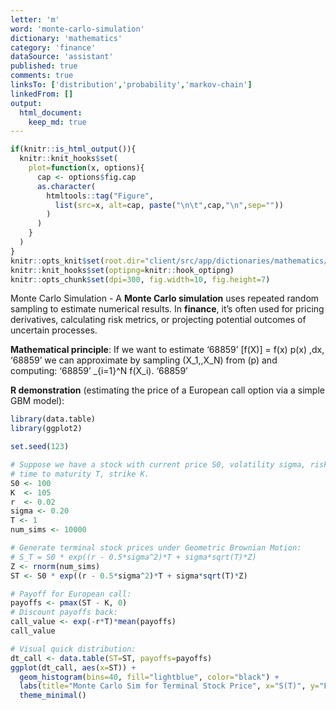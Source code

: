 ```yaml
---
letter: 'm'
word: 'monte-carlo-simulation'
dictionary: 'mathematics'
category: 'finance'
dataSource: 'assistant'
published: true
comments: true
linksTo: ['distribution','probability','markov-chain']
linkedFrom: []
output:
  html_document:
    keep_md: true
---
```


```r
if(knitr::is_html_output()){
  knitr::knit_hooks$set(
    plot=function(x, options){
      cap <- options$fig.cap
      as.character(
        htmltools::tag("Figure",
          list(src=x, alt=cap, paste("\n\t",cap,"\n",sep=""))
        )
      )
    }
  )
}
knitr::opts_knit$set(root.dir="client/src/app/dictionaries/mathematics/definitions")
knitr::knit_hooks$set(optipng=knitr::hook_optipng)
knitr::opts_chunk$set(dpi=300, fig.width=10, fig.height=7)
```

<a id="monte-carlo-simulation">Monte Carlo Simulation</a> - A **Monte Carlo simulation** uses repeated random sampling to estimate numerical results. In **finance**, it’s often used for pricing derivatives, calculating risk metrics, or projecting potential outcomes of uncertain processes.

**Mathematical principle**:
If we want to estimate
'68859'
\mathbb{E}[f(X)] = \int f(x) p(x) \,dx,
'68859'
we can approximate by sampling \(X_1,\dots,X_N\) from \(p\) and computing:
'68859'
\frac{1}{N}\sum_{i=1}^N f(X_i).
'68859'

**R demonstration** (estimating the price of a European call option via a simple GBM model):

```r
library(data.table)
library(ggplot2)

set.seed(123)

# Suppose we have a stock with current price S0, volatility sigma, risk-free rate r,
# time to maturity T, strike K.
S0 <- 100
K  <- 105
r  <- 0.02
sigma <- 0.20
T <- 1
num_sims <- 10000

# Generate terminal stock prices under Geometric Brownian Motion:
# S_T = S0 * exp((r - 0.5*sigma^2)*T + sigma*sqrt(T)*Z)
Z <- rnorm(num_sims)
ST <- S0 * exp((r - 0.5*sigma^2)*T + sigma*sqrt(T)*Z)

# Payoff for European call:
payoffs <- pmax(ST - K, 0)
# Discount payoffs back:
call_value <- exp(-r*T)*mean(payoffs)
call_value

# Visual quick distribution:
dt_call <- data.table(ST=ST, payoffs=payoffs)
ggplot(dt_call, aes(x=ST)) +
  geom_histogram(bins=40, fill="lightblue", color="black") +
  labs(title="Monte Carlo Sim for Terminal Stock Price", x="S(T)", y="Frequency") +
  theme_minimal()
```

